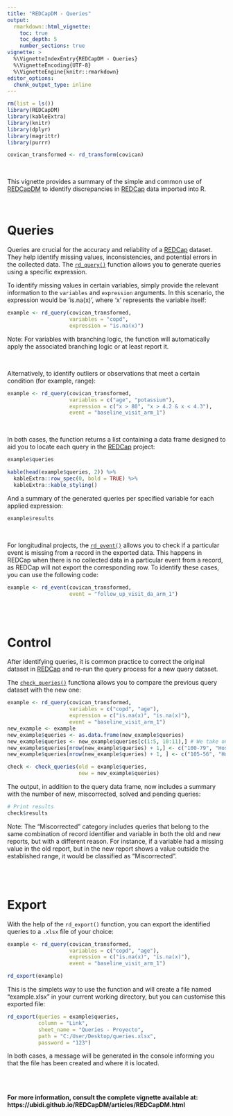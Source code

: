 ---
title: "REDCapDM - Queries"
output:
  rmarkdown::html_vignette:
    toc: true
    toc_depth: 5
    number_sections: true
vignette: >
  %\VignetteIndexEntry{REDCapDM - Queries}
  %\VignetteEncoding{UTF-8}
  %\VignetteEngine{knitr::rmarkdown}
editor_options: 
  chunk_output_type: inline
---


```{r message=FALSE, warning=FALSE, include=FALSE}
rm(list = ls())
library(REDCapDM) 
library(kableExtra)
library(knitr)
library(dplyr)
library(magrittr)
library(purrr)

covican_transformed <- rd_transform(covican)
```

<br>

This vignette provides a summary of the simple and common use of [REDCapDM](https://github.com/ubidi/REDCapDM) to identify discrepancies in [REDCap](https://www.project-redcap.org/) data imported into R.

<br>


# **Queries**

Queries are crucial for the accuracy and reliability of a [REDCap](https://www.project-redcap.org/) dataset. They help identify missing values, inconsistencies, and potential errors in the collected data. The [`rd_query()`](https://ubidi.github.io/REDCapDM/reference/rd_query.html) function allows you to generate queries using a specific expression.

To identify missing values in certain variables, simply provide the relevant information to the `variables` and `expression` arguments. In this scenario, the expression would be 'is.na(x)', where 'x' represents the variable itself:

```{r echo=TRUE, message=FALSE, warning=FALSE}
example <- rd_query(covican_transformed,
                    variables = "copd",
                    expression = "is.na(x)")
```

Note: For variables with branching logic, the function will automatically apply the associated branching logic or at least report it.

<br>

Alternatively, to identify outliers or observations that meet a certain condition (for example, range):

```{r message=FALSE, warning=TRUE, comment=NA}
example <- rd_query(covican_transformed,
                    variables = c("age", "potassium"),
                    expression = c("x > 80", "x > 4.2 & x < 4.3"),
                    event = "baseline_visit_arm_1")
```

<br>

In both cases, the function returns a list containing a data frame designed to aid you to locate each query in the [REDCap](https://www.project-redcap.org/) project:

```{r echo=TRUE, message=FALSE, warning=FALSE, comment=NA, results='hide'}
example$queries
```

```{r echo=FALSE, message=FALSE, warning=FALSE, comment=NA}
kable(head(example$queries, 2)) %>% 
  kableExtra::row_spec(0, bold = TRUE) %>% 
  kableExtra::kable_styling()
```

And a summary of the generated queries per specified variable for each applied expression:

```{r echo=TRUE, message=FALSE, warning=FALSE, comment=NA}
example$results
```

<br>

For longitudinal projects, the [`rd_event()`](https://ubidi.github.io/REDCapDM/reference/rd_event.html) allows you to check if a particular event is missing from a record in the exported data. This happens in REDCap when there is no collected data in a particular event from a record, as REDCap will not export the corresponding row. To identify these cases, you can use the following code:

```{r message=FALSE, warning=FALSE, comment=NA}
example <- rd_event(covican_transformed,
                    event = "follow_up_visit_da_arm_1")
```

<br>
<br>

# **Control**

After identifying queries, it is common practice to correct the original dataset in [REDCap](https://www.project-redcap.org/) and re-run the query process for a new query dataset.

The [`check_queries()`](https://ubidi.github.io/REDCapDM/reference/check_queries.html) functiona allows you to compare the previous query dataset with the new one:

```{r message=FALSE, warning=FALSE, include=FALSE}
example <- rd_query(covican_transformed,
                    variables = c("copd", "age"),
                    expression = c("is.na(x)", "is.na(x)"),
                    event = "baseline_visit_arm_1")
new_example <- example
new_example$queries <- as.data.frame(new_example$queries)
new_example$queries <- new_example$queries[c(1:5, 10:11),] # We take only some of the previously created queries
new_example$queries[nrow(new_example$queries) + 1,] <- c("100-79", "Hospital 11", "Baseline visit", "Comorbidities", "copd", "-", "Chronic obstructive pulmonary disease", "The value is NA and it should not be missing", "100-79-4") # we create a new query
new_example$queries[nrow(new_example$queries) + 1, ] <- c("105-56", "Hospital 5", "Baseline visit", "Demographics", "age", "-", "Age", "The value is 80 and it should not be >70", "105-56-2")
```


```{r message=FALSE, warning=FALSE, comment=NA}
check <- check_queries(old = example$queries, 
                       new = new_example$queries)
```

The output, in addition to the query data frame, now includes a summary with the number of new, miscorrected, solved and pending queries:

```{r message=FALSE, warning=FALSE, comment=NA}
# Print results
check$results
```

Note: The "Miscorrected" category includes queries that belong to the same combination of record identifier and variable in both the old and new reports, but with a different reason. For instance, if a variable had a missing value in the old report, but in the new report shows a value outside the established range, it would be classified as "Miscorrected".

<br>
<br>

# **Export**

With the help of the `rd_export()` function, you can export the identified queries to a `.xlsx` file of your choice:

```{r message=FALSE, warning=FALSE, comment=NA, include=FALSE}
example <- rd_query(covican_transformed,
                    variables = c("copd", "age"),
                    expression = c("is.na(x)", "is.na(x)"),
                    event = "baseline_visit_arm_1")
```

```{r message=FALSE, warning=FALSE, comment=NA, eval=FALSE}
rd_export(example)
```

This is the simplets way to use the function and will create a file named "example.xlsx" in your current working directory, but you can customise this exported file:

```{r message=FALSE, warning=FALSE, comment=NA, eval=FALSE}
rd_export(queries = example$queries,
          column = "Link",
          sheet_name = "Queries - Proyecto",
          path = "C:/User/Desktop/queries.xlsx",
          password = "123") 
```

In both cases, a message will be generated in the console informing you that the file has been created and where it is located.


<br>
<br>

**For more information, consult the complete vignette available at: https://ubidi.github.io/REDCapDM/articles/REDCapDM.html**

<br>
<br>
